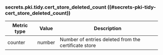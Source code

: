 ### secrets.pki.tidy.cert_store_deleted_count ((#secrets-pki-tidy-cert_store_deleted_count))

Metric type | Value   | Description
----------- | ------- | -----------
counter     | number  | Number of entries deleted from the certificate store